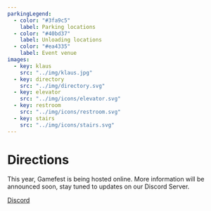 ---
parkingLegend:
  - color: "#3fa9c5"
    label: Parking locations
  - color: "#40bd37"
    label: Unloading locations
  - color: "#ea4335"
    label: Event venue
images:
  - key: klaus
    src: "../img/klaus.jpg"
  - key: directory
    src: "../img/directory.svg"
  - key: elevator
    src: "../img/icons/elevator.svg"
  - key: restroom
    src: "../img/icons/restroom.svg"
  - key: stairs
    src: "../img/icons/stairs.svg"
---

<Container className="bg-darker top-banner">

# <Icon name="car" className="mr-4" /> Directions

</Container>
<Container as="article">

This year, Gamefest is being hosted online. More information will be announced soon, stay tuned to updates on our Discord Server.

[Discord](https://discord.gg/RwrmkTGwY4)

<Space h="3rem" />
</Container>
